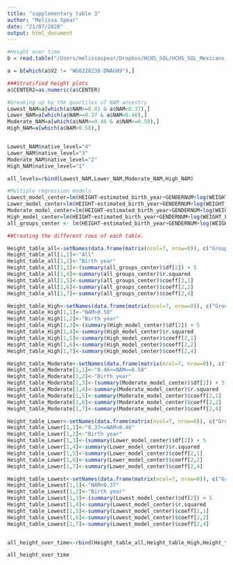 ```yaml
---
title: "supplementary table 3"
author: "Melissa Spear"
date: "21/07/2020"
output: html_document
---
```




```r
#Height over time
b = read.table("/Users/melissaspear/Dropbox/HCHS_SOL/HCHS_SOL_Mexicans_admixed_95_full_pheno_010919.txt",header=T, sep='\t')

a = b[which(a$V2 != "WG0228238-DNAG09"),]

###Stratified height plots
a$CENTER2=as.numeric(a$CENTER)

#breaking up by the quartiles of NAM ancestry 
Lowest_NAM=a[which(a$NAM>=0.01 & a$NAM<0.37),]
Lower_NAM=a[which(a$NAM>=0.37 & a$NAM<0.46),]
Moderate_NAM=a[which(a$NAM>=0.46 & a$NAM<=0.58),]
High_NAM=a[which(a$NAM>0.58),]


Lowest_NAM$native_level="4"
Lower_NAM$native_level="3"
Moderate_NAM$native_level="2"
High_NAM$native_level="1"

all_levels=rbind(Lowest_NAM,Lower_NAM,Moderate_NAM,High_NAM)

```

```r
#Multiple regression models 
Lowest_model_center=lm(HEIGHT~estimated_birth_year+GENDERNUM+log(WEIGHT_FINAL_NORM_OVERALL)+CENTER2,data=Lowest_NAM)
Lower_model_center=lm(HEIGHT~estimated_birth_year+GENDERNUM+log(WEIGHT_FINAL_NORM_OVERALL)+CENTER2,data=Lower_NAM)
Moderate_model_center=lm(HEIGHT~estimated_birth_year+GENDERNUM+log(WEIGHT_FINAL_NORM_OVERALL)+CENTER2,data=Moderate_NAM)
High_model_center=lm(HEIGHT~estimated_birth_year+GENDERNUM+log(WEIGHT_FINAL_NORM_OVERALL)+CENTER2,data=High_NAM)
all_groups_center <- lm(HEIGHT~estimated_birth_year+GENDERNUM+log(WEIGHT_FINAL_NORM_OVERALL)+CENTER2,data=all_levels)
```

```r
##Creating the different rows of each table.

Height_table_all<-setNames(data.frame(matrix(ncol=7, nrow=0)), c("Group","X","N","R2","Effect","Std.Err","P"))
Height_table_all[1,1]<-"All"
Height_table_all[1,2]<-"Birth year"
Height_table_all[1,3]<-(summary(all_groups_center)$df[2]) + 5
Height_table_all[1,4]<-summary(all_groups_center)$r.squared
Height_table_all[1,5]<-summary(all_groups_center)$coeff[2,1]
Height_table_all[1,6]<-summary(all_groups_center)$coeff[2,2]
Height_table_all[1,7]<-summary(all_groups_center)$coeff[2,4]

Height_table_High<-setNames(data.frame(matrix(ncol=7, nrow=0)), c("Group","X","N","R2","Effect","Std.Err","P"))
Height_table_High[1,1]<-"NAM>0.58"
Height_table_High[1,2]<-"Birth year"
Height_table_High[1,3]<-(summary(High_model_center)$df[2]) + 5
Height_table_High[1,4]<-summary(High_model_center)$r.squared
Height_table_High[1,5]<-summary(High_model_center)$coeff[2,1]
Height_table_High[1,6]<-summary(High_model_center)$coeff[2,2]
Height_table_High[1,7]<-summary(High_model_center)$coeff[2,4]

Height_table_Moderate<-setNames(data.frame(matrix(ncol=7, nrow=0)), c("Group","X","N","R2","Effect","Std.Err","P"))
Height_table_Moderate[1,1]<-"0.46<=NAM<=0.58"
Height_table_Moderate[1,2]<-"Birth year"
Height_table_Moderate[1,3]<-(summary(Moderate_model_center)$df[2]) + 5
Height_table_Moderate[1,4]<-summary(Moderate_model_center)$r.squared
Height_table_Moderate[1,5]<-summary(Moderate_model_center)$coeff[2,1]
Height_table_Moderate[1,6]<-summary(Moderate_model_center)$coeff[2,2]
Height_table_Moderate[1,7]<-summary(Moderate_model_center)$coeff[2,4]

Height_table_Lower<-setNames(data.frame(matrix(ncol=7, nrow=0)), c("Group","X","N","R2","Effect","Std.Err","P"))
Height_table_Lower[1,1]<-"0.37<=NAM<0.46"
Height_table_Lower[1,2]<-"Birth year"
Height_table_Lower[1,3]<-(summary(Lower_model_center)$df[2]) + 5
Height_table_Lower[1,4]<-summary(Lower_model_center)$r.squared
Height_table_Lower[1,5]<-summary(Lower_model_center)$coeff[2,1]
Height_table_Lower[1,6]<-summary(Lower_model_center)$coeff[2,2]
Height_table_Lower[1,7]<-summary(Lower_model_center)$coeff[2,4]

Height_table_Lowest<-setNames(data.frame(matrix(ncol=7, nrow=0)), c("Group","X","N","R2","Effect","Std.Err","P"))
Height_table_Lowest[1,1]<-"NAM<0.37"
Height_table_Lowest[1,2]<-"Birth year"
Height_table_Lowest[1,3]<-(summary(Lowest_model_center)$df[2]) + 5
Height_table_Lowest[1,4]<-summary(Lowest_model_center)$r.squared
Height_table_Lowest[1,5]<-summary(Lowest_model_center)$coeff[2,1]
Height_table_Lowest[1,6]<-summary(Lowest_model_center)$coeff[2,2]
Height_table_Lowest[1,7]<-summary(Lowest_model_center)$coeff[2,4]


all_height_over_time<-rbind(Height_table_all,Height_table_High,Height_table_Moderate,Height_table_Lower,Height_table_Lowest)

all_height_over_time
```